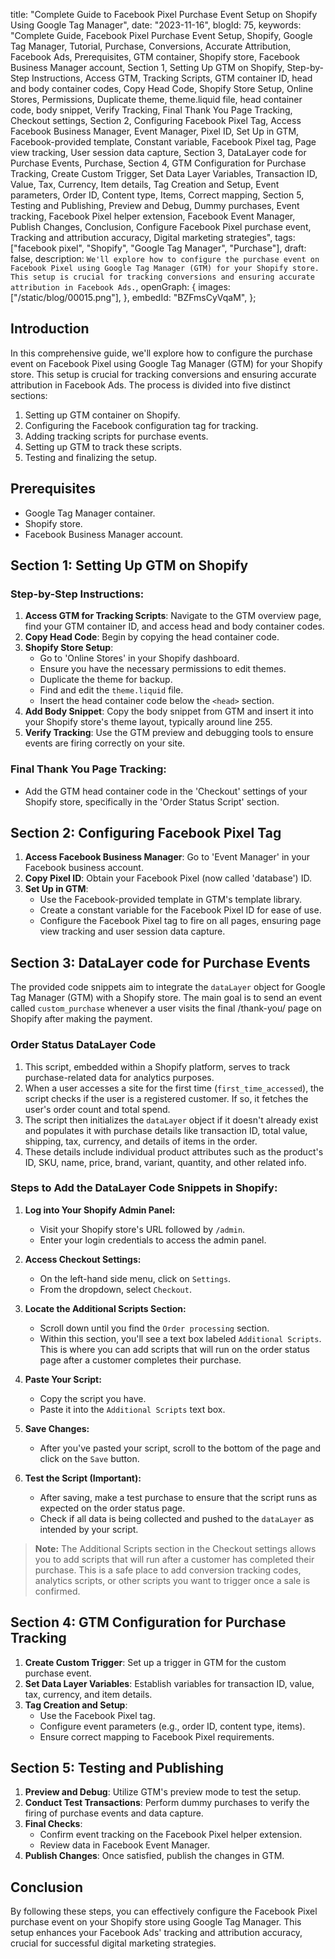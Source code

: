   title:
    "Complete Guide to Facebook Pixel Purchase Event Setup on Shopify Using Google Tag Manager",
  date: "2023-11-16",
  blogId: 75,
  keywords:
    "Complete Guide, Facebook Pixel Purchase Event Setup, Shopify, Google Tag Manager, Tutorial, Purchase, Conversions, Accurate Attribution, Facebook Ads, Prerequisites, GTM container, Shopify store, Facebook Business Manager account, Section 1, Setting Up GTM on Shopify, Step-by-Step Instructions, Access GTM, Tracking Scripts, GTM container ID, head and body container codes, Copy Head Code, Shopify Store Setup, Online Stores, Permissions, Duplicate theme, theme.liquid file, head container code, body snippet, Verify Tracking, Final Thank You Page Tracking, Checkout settings, Section 2, Configuring Facebook Pixel Tag, Access Facebook Business Manager, Event Manager, Pixel ID, Set Up in GTM, Facebook-provided template, Constant variable, Facebook Pixel tag, Page view tracking, User session data capture, Section 3, DataLayer code for Purchase Events, Purchase, Section 4, GTM Configuration for Purchase Tracking, Create Custom Trigger, Set Data Layer Variables, Transaction ID, Value, Tax, Currency, Item details, Tag Creation and Setup, Event parameters, Order ID, Content type, Items, Correct mapping, Section 5, Testing and Publishing, Preview and Debug, Dummy purchases, Event tracking, Facebook Pixel helper extension, Facebook Event Manager, Publish Changes, Conclusion, Configure Facebook Pixel purchase event, Tracking and attribution accuracy, Digital marketing strategies",
  tags: ["facebook pixel", "Shopify", "Google Tag Manager", "Purchase"],
  draft: false,
  description: `We'll explore how to configure the purchase event on Facebook Pixel using Google Tag Manager (GTM) for your Shopify store. This setup is crucial for tracking conversions and ensuring accurate attribution in Facebook Ads.`,
  openGraph: {
    images: ["/static/blog/00015.png"],
  },
  embedId: "BZFmsCyVqaM",
};

## Introduction

In this comprehensive guide, we'll explore how to configure the purchase event on Facebook Pixel using Google Tag Manager (GTM) for your Shopify store. This setup is crucial for tracking conversions and ensuring accurate attribution in Facebook Ads. The process is divided into five distinct sections:

1. Setting up GTM container on Shopify.
2. Configuring the Facebook configuration tag for tracking.
3. Adding tracking scripts for purchase events.
4. Setting up GTM to track these scripts.
5. Testing and finalizing the setup.

## Prerequisites

- Google Tag Manager container.
- Shopify store.
- Facebook Business Manager account.

## Section 1: Setting Up GTM on Shopify

### Step-by-Step Instructions:

1. **Access GTM for Tracking Scripts**: Navigate to the GTM overview page, find your GTM container ID, and access head and body container codes.
2. **Copy Head Code**: Begin by copying the head container code.
3. **Shopify Store Setup**:
   - Go to 'Online Stores' in your Shopify dashboard.
   - Ensure you have the necessary permissions to edit themes.
   - Duplicate the theme for backup.
   - Find and edit the `theme.liquid` file.
   - Insert the head container code below the `<head>` section.
4. **Add Body Snippet**: Copy the body snippet from GTM and insert it into your Shopify store's theme layout, typically around line 255.
5. **Verify Tracking**: Use the GTM preview and debugging tools to ensure events are firing correctly on your site.

### Final Thank You Page Tracking:

- Add the GTM head container code in the 'Checkout' settings of your Shopify store, specifically in the 'Order Status Script' section.

## Section 2: Configuring Facebook Pixel Tag

1. **Access Facebook Business Manager**: Go to 'Event Manager' in your Facebook business account.
2. **Copy Pixel ID**: Obtain your Facebook Pixel (now called 'database') ID.
3. **Set Up in GTM**:
   - Use the Facebook-provided template in GTM's template library.
   - Create a constant variable for the Facebook Pixel ID for ease of use.
   - Configure the Facebook Pixel tag to fire on all pages, ensuring page view tracking and user session data capture.

## Section 3: DataLayer code for Purchase Events

The provided code snippets aim to integrate the `dataLayer` object for Google Tag Manager (GTM) with a Shopify store. The main goal is to send an event called `custom_purchase` whenever a user visits the final /thank-you/ page on Shopify after making the payment.

### Order Status DataLayer Code

1. This script, embedded within a Shopify platform, serves to track purchase-related data for analytics purposes.
2. When a user accesses a site for the first time (`first_time_accessed`), the script checks if the user is a registered customer. If so, it fetches the user's order count and total spend.
3. The script then initializes the `dataLayer` object if it doesn't already exist and populates it with purchase details like transaction ID, total value, shipping, tax, currency, and details of items in the order.
4. These details include individual product attributes such as the product's ID, SKU, name, price, brand, variant, quantity, and other related info.

<DataLayerCode type="purchase" subType="main" />

### Steps to Add the DataLayer Code Snippets in Shopify:

1. **Log into Your Shopify Admin Panel:**
   - Visit your Shopify store's URL followed by `/admin`.
   - Enter your login credentials to access the admin panel.

2. **Access Checkout Settings:**
   - On the left-hand side menu, click on `Settings`.
   - From the dropdown, select `Checkout`.

3. **Locate the Additional Scripts Section:**
   - Scroll down until you find the `Order processing` section.
   - Within this section, you'll see a text box labeled `Additional Scripts`. This is where you can add scripts that will run on the order status page after a customer completes their purchase.

4. **Paste Your Script:**
   - Copy the script you have.
   - Paste it into the `Additional Scripts` text box.

5. **Save Changes:**
   - After you've pasted your script, scroll to the bottom of the page and click on the `Save` button.

6. **Test the Script (Important):**
   - After saving, make a test purchase to ensure that the script runs as expected on the order status page.
   - Check if all data is being collected and pushed to the `dataLayer` as intended by your script.

> **Note:** The Additional Scripts section in the Checkout settings allows you to add scripts that will run after a customer has completed their purchase. This is a safe place to add conversion tracking codes, analytics scripts, or other scripts you want to trigger once a sale is confirmed.

## Section 4: GTM Configuration for Purchase Tracking

1. **Create Custom Trigger**: Set up a trigger in GTM for the custom purchase event.
2. **Set Data Layer Variables**: Establish variables for transaction ID, value, tax, currency, and item details.
3. **Tag Creation and Setup**:
   - Use the Facebook Pixel tag.
   - Configure event parameters (e.g., order ID, content type, items).
   - Ensure correct mapping to Facebook Pixel requirements.

## Section 5: Testing and Publishing

1. **Preview and Debug**: Utilize GTM's preview mode to test the setup.
2. **Conduct Test Transactions**: Perform dummy purchases to verify the firing of purchase events and data capture.
3. **Final Checks**:
   - Confirm event tracking on the Facebook Pixel helper extension.
   - Review data in Facebook Event Manager.
4. **Publish Changes**: Once satisfied, publish the changes in GTM.

## Conclusion

By following these steps, you can effectively configure the Facebook Pixel purchase event on your Shopify store using Google Tag Manager. This setup enhances your Facebook Ads' tracking and attribution accuracy, crucial for successful digital marketing strategies.
